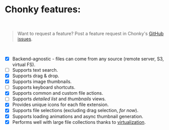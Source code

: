 
<Meta title="0 Chonky Overview|Chonky features" />

<ChonkyHeader />

# Chonky features:

<br />

> Want to request a feature? Post a feature request in Chonky's
> [GitHub issues](https://github.com/TimboKZ/Chonky/issues).

<br />

-   [x] Backend-agnostic - files can come from any source (remote server, S3, virtual FS).
-   [ ] Supports text search.
-   [x] Supports drag & drop.
-   [x] Supports image thumbnails.
-   [ ] Supports keyboard shortcuts.
-   [x] Supports common and custom file actions.
-   [ ] Supports _detailed list_ and _thumbnails_ views.
-   [x] Provides unique icons for each file extension.
-   [x] Supports file selections (excluding drag selection, _for now_).
-   [x] Supports loading animations and async thumbnail generation.
-   [x] Performs well with large file collections thanks to
        [virtualization](https://github.com/bvaughn/react-virtualized).

